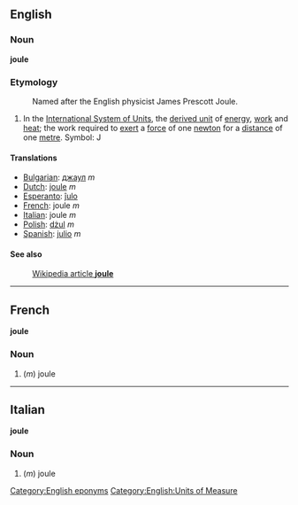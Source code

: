 {{rfc}}
==English==
===Noun===
'''joule'''

===Etymology===
:Named after the English physicist James Prescott Joule.

#In the [[International System of Units]], the [[derived unit]] of [[energy]], [[work]] and [[heat]]; the work required to [[exert]] a [[force]] of one [[newton]] for a [[distance]] of one [[metre]].  Symbol: J

====Translations====

*[[Bulgarian]]: [[джаул]] ''m''
*[[Dutch]]: [[joule]] ''m''
*[[Esperanto]]: [[ĵulo]]
*[[French]]: joule ''m''
*[[Italian]]: joule ''m''
*[[Polish]]: [[dżul]] ''m''
*[[Spanish]]: [[julio]] ''m''

====See also====
:[[en:joule|Wikipedia article '''joule''']]

----

==French==
'''joule'''

===Noun===

#(''m'') joule

----

==Italian==
'''joule'''

===Noun===

#(''m'') joule

[[Category:English eponyms]]
[[Category:English:Units of Measure]]